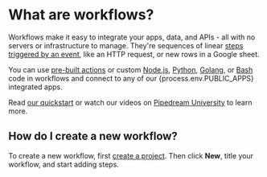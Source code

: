 
# What are workflows?

<VideoPlayer src="https://www.youtube.com/embed/wnDijEtYaT0" title="What are workflows?" />

Workflows make it easy to integrate your apps, data, and APIs - all with no servers or infrastructure to manage. They're sequences of linear [steps](/workflows/steps) [triggered by an event](/workflows/triggers), like an HTTP request, or new rows in a Google sheet.

You can use [pre-built actions](/workflows/actions/) or custom [Node.js](/code/nodejs/), [Python](/code/python/), [Golang](/code/go/), or [Bash](/code/bash/) code in workflows and connect to any of our {process.env.PUBLIC_APPS} integrated apps.

Read [our quickstart](/quickstart/) or watch our videos on [Pipedream University](https://pipedream.com/university) to learn more.

## How do I create a new workflow?

To create a new workflow, first [create a project](/projects/). Then click **New**, title your workflow, and start adding steps.
